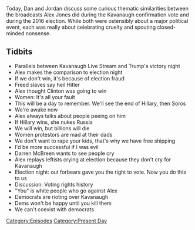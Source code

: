 {{Episode
    | title           = Cruel Parallels
    | caption         = [https://knowledgefight.libsyn.com/knowledge-fight-cruel-parallels Listen to this episode on Libsyn]
    | episodeNumber   = 214
    | length          = 01:30:08
    | airDate         = October 10, 2018
    | episodeType     = [[:Category:Present Day|Present Day]]
    | appearance      = [[Darren McBreen]]
    | oocDrop         = In what world do you want what someone else has?
    | previousEpisode = [[213: October 2, 2018]]
    | nextEpisode     = [[215: March 11-12, 2009]]
}}

{{Stub}}

Today, Dan and Jordan discuss some curious thematic similarities between the broadcasts Alex Jones did during the Kavanaugh confirmation vote and during the 2016 election. While both were ostensibly about a major political event, each was really about celebrating cruelty and spouting closed-minded nonsense.

==Tidbits==

*Parallels between Kavanaugh Live Stream and Trump's victory night
*Alex makes the comparison to election night
*If we don't win, it's because of election fraud
*Freed slaves say heil Hitler
*Alex thought Clinton was going to win
*Women: It's all your fault
*This will be a day to remember. We'll see the end of Hillary, then Soros
*We're awake now
*Alex always talks about people peeing on him
*If Hillary wins, she nukes Russia
*We will win, but billions will die
*Women protestors are mad at their dads
*We don't want to rape your kids, that's why we have free shipping
*I'd be more successful if I was evil
*Darren McBreen wants to see people cry
*Alex replays leftists crying at election because they don't cry for Kavanaugh
*Election night: out forbears gave you the right to vote. Now you do this to us
*Discussion: Voting rights history
*"You" is white people who go against Alex
*Democrats are rioting over Kavanaugh
*Dems won't be happy until you kill them
*We can't coexist with democrats

[[Category:Episodes]]
[[Category:Present Day]]